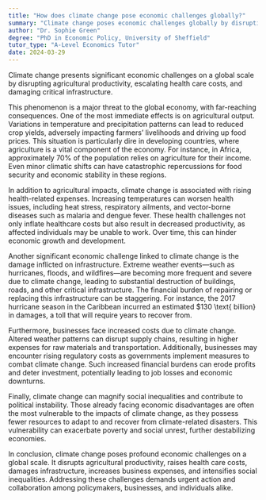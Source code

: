 ```yaml
---
title: "How does climate change pose economic challenges globally?"
summary: "Climate change poses economic challenges globally by disrupting agricultural productivity, increasing health costs, and damaging infrastructure."
author: "Dr. Sophie Green"
degree: "PhD in Economic Policy, University of Sheffield"
tutor_type: "A-Level Economics Tutor"
date: 2024-03-29
---
```


Climate change presents significant economic challenges on a global scale by disrupting agricultural productivity, escalating health care costs, and damaging critical infrastructure.

This phenomenon is a major threat to the global economy, with far-reaching consequences. One of the most immediate effects is on agricultural output. Variations in temperature and precipitation patterns can lead to reduced crop yields, adversely impacting farmers’ livelihoods and driving up food prices. This situation is particularly dire in developing countries, where agriculture is a vital component of the economy. For instance, in Africa, approximately $70\%$ of the population relies on agriculture for their income. Even minor climatic shifts can have catastrophic repercussions for food security and economic stability in these regions.

In addition to agricultural impacts, climate change is associated with rising health-related expenses. Increasing temperatures can worsen health issues, including heat stress, respiratory ailments, and vector-borne diseases such as malaria and dengue fever. These health challenges not only inflate healthcare costs but also result in decreased productivity, as affected individuals may be unable to work. Over time, this can hinder economic growth and development.

Another significant economic challenge linked to climate change is the damage inflicted on infrastructure. Extreme weather events—such as hurricanes, floods, and wildfires—are becoming more frequent and severe due to climate change, leading to substantial destruction of buildings, roads, and other critical infrastructure. The financial burden of repairing or replacing this infrastructure can be staggering. For instance, the 2017 hurricane season in the Caribbean incurred an estimated $130 \text{ billion} in damages, a toll that will require years to recover from.

Furthermore, businesses face increased costs due to climate change. Altered weather patterns can disrupt supply chains, resulting in higher expenses for raw materials and transportation. Additionally, businesses may encounter rising regulatory costs as governments implement measures to combat climate change. Such increased financial burdens can erode profits and deter investment, potentially leading to job losses and economic downturns.

Finally, climate change can magnify social inequalities and contribute to political instability. Those already facing economic disadvantages are often the most vulnerable to the impacts of climate change, as they possess fewer resources to adapt to and recover from climate-related disasters. This vulnerability can exacerbate poverty and social unrest, further destabilizing economies.

In conclusion, climate change poses profound economic challenges on a global scale. It disrupts agricultural productivity, raises health care costs, damages infrastructure, increases business expenses, and intensifies social inequalities. Addressing these challenges demands urgent action and collaboration among policymakers, businesses, and individuals alike.
    